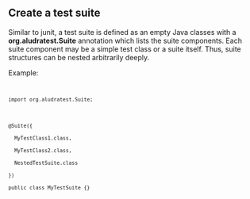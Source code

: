 == Create a test suite ==

Similar to junit, a test suite is defined as an empty Java classes with a '''org.aludratest.Suite''' annotation which lists the suite components. Each suite component may be a simple test class or a suite itself. Thus, suite structures can be nested arbitrarily deeply.

Example:
<code>
 import org.aludratest.Suite;
 
 @Suite({
   MyTestClass1.class,
   MyTestClass2.class,
   NestedTestSuite.class
 })
 public class MyTestSuite {}
</code>
